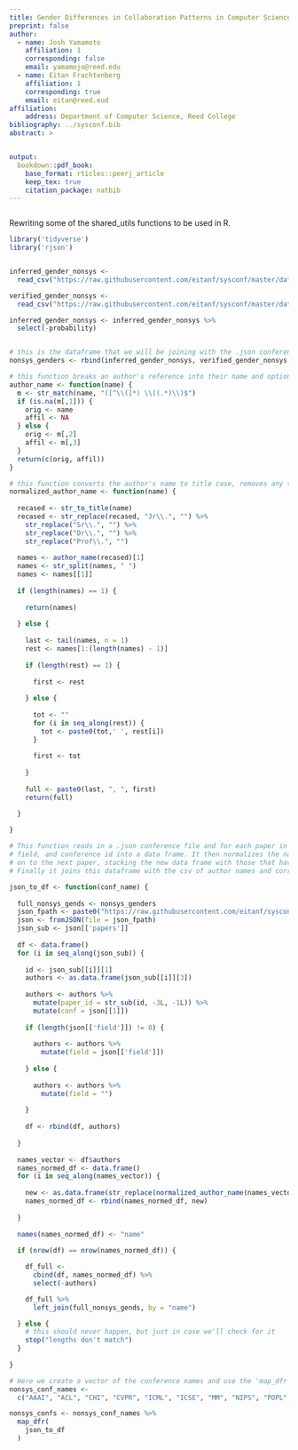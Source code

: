 ```yaml
---
title: Gender Differences in Collaboration Patterns in Computer Science
preprint: false
author:
  - name: Josh Yamamoto
    affiliation: 1
    corresponding: false
    email: yamamojo@reed.edu
  - name: Eitan Frachtenberg
    affiliation: 1
    corresponding: true
    email: eitan@reed.eud
affiliation:
    address: Department of Computer Science, Reed College
bibliography: ../sysconf.bib
abstract: >


output:
  bookdown::pdf_book:
    base_format: rticles::peerj_article
    keep_tex: true
    citation_package: natbib
---
```


```r
```

Rewriting some of the shared_utils functions to be used in R.

```r
library('tidyverse')
library('rjson')


inferred_gender_nonsys <- 
  read_csv("https://raw.githubusercontent.com/eitanf/sysconf/master/data/nonsys_inferred_gender_mapping.csv")

verified_gender_nonsys <-
  read_csv("https://raw.githubusercontent.com/eitanf/sysconf/master/data/nonsys_verified_gender_mapping.csv")

inferred_gender_nonsys <- inferred_gender_nonsys %>% 
  select(-probability)


# this is the dataframe that we will be joining with the .json conference files that we convert to .csvs
nonsys_genders <- rbind(inferred_gender_nonsys, verified_gender_nonsys, inferred_gender, verified_gender)

# this function breaks an author's reference into their name and optionally their affiliation 
author_name <- function(name) {
  m <- str_match(name, "([^\\(]*) \\((.*)\\)$")
  if (is.na(m[,1])) {
    orig <- name
    affil <- NA
  } else {
    orig <- m[,2]
    affil <- m[,3]
  }
  return(c(orig, affil))
}

# this function converts the author's name to title case, removes any titles, and formats their name to be 'lastname, firstname'
normalized_author_name <- function(name) {
  
  recased <- str_to_title(name)
  recased <- str_replace(recased, "Jr\\.", "") %>% 
    str_replace("Sr\\.", "") %>% 
    str_replace("Dr\\.", "") %>% 
    str_replace("Prof\\.", "")
  
  names <- author_name(recased)[1]
  names <- str_split(names, " ")
  names <- names[[1]]
  
  if (length(names) == 1) {
    
    return(names)
    
  } else {
    
    last <- tail(names, n = 1)
    rest <- names[1:(length(names) - 1)]
    
    if (length(rest) == 1) {
      
      first <- rest
      
    } else {
  
      tot <- ""
      for (i in seq_along(rest)) {
        tot <- paste0(tot,' ', rest[i])
      }
    
      first <- tot
      
    }
    
    full <- paste0(last, ", ", first)
    return(full)

  }
  
}
```


```r
# This function reads in a .json conference file and for each paper in the conference it extracts the author names, paper id,
# field, and conference id into a data frame. It then normalizes the names using 'normalized_author_name' and moves
# on to the next paper, stacking the new data frame with those that have already been created each time.
# Finally it joins this dataframe with the csv of author names and corresponding genders.

json_to_df <- function(conf_name) {
  
  full_nonsys_gends <- nonsys_genders
  json_fpath <- paste0("https://raw.githubusercontent.com/eitanf/sysconf/master/data/conf/", conf_name, ".json")
  json <- fromJSON(file = json_fpath)
  json_sub <- json[['papers']]
  
  df <- data.frame()
  for (i in seq_along(json_sub)) {
    
    id <- json_sub[[i]][1]
    authors <- as.data.frame(json_sub[[i]][3])
    
    authors <- authors %>% 
      mutate(paper_id = str_sub(id, -3L, -1L)) %>% 
      mutate(conf = json[[1]])
    
    if (length(json[['field']]) != 0) {
      
      authors <- authors %>% 
        mutate(field = json[['field']])
      
    } else {
      
      authors <- authors %>% 
        mutate(field = "")
      
    }
  
    df <- rbind(df, authors)
    
  }
  
  names_vector <- df$authors
  names_normed_df <- data.frame()
  for (i in seq_along(names_vector)) {
  
    new <- as.data.frame(str_replace(normalized_author_name(names_vector[i]), "\\s+", " "))
    names_normed_df <- rbind(names_normed_df, new)
    
  }
  
  names(names_normed_df) <- "name"
  
  if (nrow(df) == nrow(names_normed_df)) {

    df_full <-
      cbind(df, names_normed_df) %>%
      select(-authors)

    df_full %>%
      left_join(full_nonsys_gends, by = "name")

  } else {
    # this should never happen, but just in case we'll check for it
    stop("lengths don't match")
  }
  
}
```


```r
# Here we create a vector of the conference names and use the 'map_dfr' function to apply 'json_to_df' to each conference.
nonsys_conf_names <- 
  c("AAAI", "ACL", "CHI", "CVPR", "ICML", "ICSE", "MM", "NIPS", "POPL","SIGCSE", "SIGGRAPH", "SODA", "STOC", "WSDM", "WWW", "SIGIR", "KDD", "ICDM")

nonsys_confs <- nonsys_conf_names %>% 
  map_dfr(
    json_to_df
  )


```




















